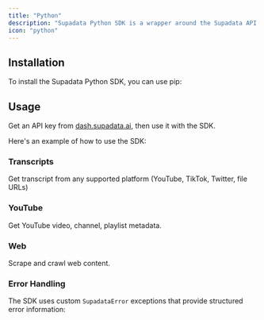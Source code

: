 ```yaml
---
title: "Python"
description: "Supadata Python SDK is a wrapper around the Supadata API to help you easily turn websites into markdown."
icon: "python"
---
```



## Installation

To install the Supadata Python SDK, you can use pip:

<InstallationPython />

## Usage

Get an API key from [dash.supadata.ai](https://dash.supadata.ai), then use it with the SDK.

Here's an example of how to use the SDK:

<ScrapeAndCrawlExamplePython />

### Transcripts

Get transcript from any supported platform (YouTube, TikTok, Twitter, file URLs)

<TranscriptPython />

### YouTube

Get YouTube video, channel, playlist metadata.

<YouTubePython />

### Web

Scrape and crawl web content.

<WebPython />

### Error Handling

The SDK uses custom `SupadataError` exceptions that provide structured error information:

<ErrorHandlingPython />
